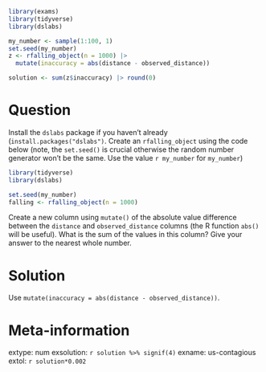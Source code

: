 ```r
library(exams)
library(tidyverse)
library(dslabs)

my_number <- sample(1:100, 1)
set.seed(my_number)
z <- rfalling_object(n = 1000) |> 
  mutate(inaccuracy = abs(distance - observed_distance))

solution <- sum(z$inaccuracy) |> round(0)

```


Question
========
Install the `dslabs` package if you haven't already (`install.packages("dslabs")`. Create an `rfalling_object` using the code below (note, the `set.seed()` is crucial otherwise the random number generator won't be the same. Use the value `r my_number` for `my_number`)

```r
library(tidyverse)
library(dslabs)

set.seed(my_number)
falling <- rfalling_object(n = 1000)
```

Create a new column using `mutate()` of the absolute value difference between the `distance` and `observed_distance` columns (the R function `abs()` will be useful). What is the sum of the values in this column? Give your answer to the nearest whole number.

Solution
========
Use `mutate(inaccuracy = abs(distance - observed_distance))`.



Meta-information
================
extype: num
exsolution: `r solution %>% signif(4)`
exname: us-contagious
extol: `r solution*0.002`
